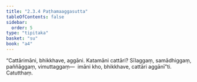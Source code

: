 ```yaml
---
title: "2.3.4 Paṭhamaaggasutta"
tableOfContents: false
sidebar:
  order: 5
type: "tipitaka"
basket: "su"
book: "a4"
---
```



<DynamicBreadcrumb />

<Division number="74" book="a4" bookNo="15" page="390">

<Paragraph number="537" book="a4">
“Cattārimāni, bhikkhave, aggāni. Katamāni cattāri? Sīlaggaṃ, samādhiggaṃ, paññāggaṃ, vimuttaggaṃ—  imāni kho, bhikkhave, cattāri aggānī”ti.

</Paragraph>
</Division>

<Paragraph number="538" type="center" book="a4">
Catutthaṃ.
</Paragraph>